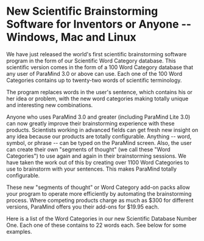 # New Scientific Brainstorming Software for Inventors or Anyone -- Windows, Mac and Linux

We have just released the world's first scientific brainstorming software program in the form of our Scientific Word Category database. This scientific version comes in the form of a 100 Word Category database that any user of ParaMind 3.0 or above can use. Each one of the 100 Word Categories contains up to twenty-two words of scientific terminology.

The program replaces words in the user's sentence, which contains his or her idea or problem, with the new word categories making totally unique and interesting new combinations.

Anyone who uses ParaMind 3.0 and greater (including ParaMind Lite 3.0) can now greatly improve their brainstorming experience with these products. Scientists working in advanced fields can get fresh new insight on any idea because our products are totally configurable. Anything -- word, symbol, or phrase -- can be typed on the ParaMind screen. Also, the user can create their own "segments of thought" (we call these "Word Categories") to use again and again in their brainstorming sessions. We have taken the work out of this by creating over 1100 Word Categories to use to brainstorm with your sentences. This makes ParaMind totally configurable.

These new "segments of thought" or Word Category add-on packs allow your program to operate more efficiently by automating the brainstorming process. Where competing products charge as much as $300 for different versions, ParaMind offers you their add-ons for $19.95 each.

Here is a list of the Word Categories in our new Scientific Database Number One. Each one of these contains to 22 words each. See below for some examples.